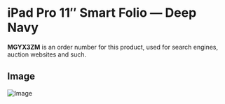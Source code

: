 
# iPad Pro 11″ Smart Folio — Deep Navy

<Callout type='info' emoji='👉🏻'>**MGYX3ZM** is an order number for this product, used for search engines, auction websites and such.</Callout>

## Image

![Image](https://everycase.imgix.net/everysource/MGYX3.webp)